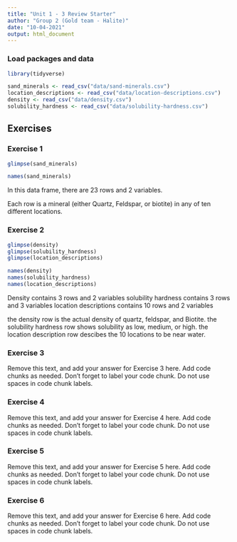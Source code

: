 ```yaml
---
title: "Unit 1 - 3 Review Starter"
author: "Group 2 (Gold team - Halite)"
date: "10-04-2021"
output: html_document
---
```


### Load packages and data

```r
library(tidyverse) 
```

```r
sand_minerals <- read_csv("data/sand-minerals.csv")
location_descriptions <- read_csv("data/location-descriptions.csv")
density <- read_csv("data/density.csv")
solubility_hardness <- read_csv("data/solubility-hardness.csv")
```

## Exercises

### Exercise 1

```r
glimpse(sand_minerals)

names(sand_minerals)
```

In this data frame, there are 23 rows and 2 variables.

Each row is a mineral (either Quartz, Feldspar, or biotite) in any of ten different locations.

### Exercise 2

```r
glimpse(density)
glimpse(solubility_hardness)
glimpse(location_descriptions)

names(density)
names(solubility_hardness)
names(location_descriptions)

```
Density contains 3 rows and 2 variables
solubility hardness contains 3 rows and 3 variables
location descriptions contains 10 rows and 2 variables

the density row is the actual density of quartz, feldspar, and Biotite.
the solubility hardness row shows solubility as low, medium, or high.
the location description row descibes the 10 locations to be near water. 

### Exercise 3

Remove this text, and add your answer for Exercise 3 here.
Add code chunks as needed.
Don't forget to label your code chunk.
Do not use spaces in code chunk labels.

### Exercise 4

Remove this text, and add your answer for Exercise 4 here.
Add code chunks as needed.
Don't forget to label your code chunk.
Do not use spaces in code chunk labels.

### Exercise 5

Remove this text, and add your answer for Exercise 5 here.
Add code chunks as needed.
Don't forget to label your code chunk.
Do not use spaces in code chunk labels.

### Exercise 6

Remove this text, and add your answer for Exercise 6 here.
Add code chunks as needed.
Don't forget to label your code chunk.
Do not use spaces in code chunk labels.

